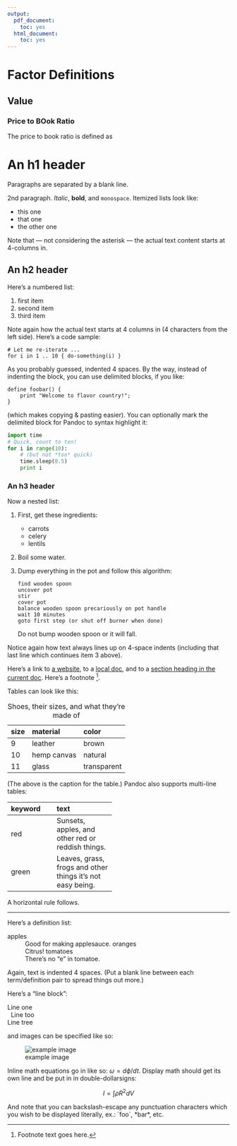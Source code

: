 ```yaml
---
output:
  pdf_document:
    toc: yes
  html_document:
    toc: yes
---
```

# Factor Definitions

## Value

### Price to BOok Ratio

The price to book ratio is defined as

An h1 header
============

Paragraphs are separated by a blank line.

2nd paragraph. *Italic*, **bold**, and `monospace`. Itemized lists
look like:

  * this one
  * that one
  * the other one

Note that --- not considering the asterisk --- the actual text
content starts at 4-columns in.


An h2 header
------------

Here's a numbered list:

 1. first item
 2. second item
 3. third item

Note again how the actual text starts at 4 columns in (4 characters
from the left side). Here's a code sample:

    # Let me re-iterate ...
    for i in 1 .. 10 { do-something(i) }

As you probably guessed, indented 4 spaces. By the way, instead of
indenting the block, you can use delimited blocks, if you like:

~~~
define foobar() {
    print "Welcome to flavor country!";
}
~~~

(which makes copying & pasting easier). You can optionally mark the
delimited block for Pandoc to syntax highlight it:

~~~python
import time
# Quick, count to ten!
for i in range(10):
    # (but not *too* quick)
    time.sleep(0.5)
    print i
~~~



### An h3 header ###

Now a nested list:

 1. First, get these ingredients:

      * carrots
      * celery
      * lentils

 2. Boil some water.

 3. Dump everything in the pot and follow
    this algorithm:

        find wooden spoon
        uncover pot
        stir
        cover pot
        balance wooden spoon precariously on pot handle
        wait 10 minutes
        goto first step (or shut off burner when done)

    Do not bump wooden spoon or it will fall.

Notice again how text always lines up on 4-space indents (including
that last line which continues item 3 above).

Here's a link to [a website](http://foo.bar), to a [local
doc](local-doc.html), and to a [section heading in the current
doc](#an-h2-header). Here's a footnote [^1].

[^1]: Footnote text goes here.

Tables can look like this:

size  material      color
----  ------------  ------------
9     leather       brown
10    hemp canvas   natural
11    glass         transparent

Table: Shoes, their sizes, and what they're made of

(The above is the caption for the table.) Pandoc also supports
multi-line tables:

--------  -----------------------
keyword   text
--------  -----------------------
red       Sunsets, apples, and
          other red or reddish
          things.

green     Leaves, grass, frogs
          and other things it's
          not easy being.
--------  -----------------------

A horizontal rule follows.

***

Here's a definition list:

apples
  : Good for making applesauce.
oranges
  : Citrus!
tomatoes
  : There's no "e" in tomatoe.

Again, text is indented 4 spaces. (Put a blank line between each
term/definition pair to spread things out more.)

Here's a "line block":

| Line one
|   Line too
| Line tree

and images can be specified like so:

![example image](example-image.jpg "An exemplary image")

Inline math equations go in like so: $\omega = d\phi / dt$. Display
math should get its own line and be put in in double-dollarsigns:

$$I = \int \rho R^{2} dV$$

And note that you can backslash-escape any punctuation characters
which you wish to be displayed literally, ex.: \`foo\`, \*bar\*, etc.

